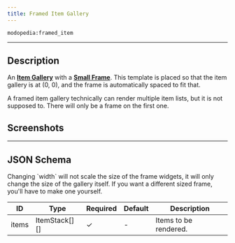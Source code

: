 ```yaml
---
title: Framed Item Gallery
---
```

`modopedia:framed_item`

---

## Description
An **[Item Gallery](../page_components/item-gallery)** with a **[Small Frame](../page_components/small-frame)**. This template is placed so that the item gallery is at (0, 0), and the frame is automatically spaced to fit that.

<Callout variant="warning">
    A framed item gallery technically can render multiple item lists, but it is not supposed to. There will only be a frame on the first one.
</Callout>

## Screenshots
<Asset location="modopedia:templates/framed_item" width={580} height={364} />

---

## JSON Schema

<Callout variant="warning">
    Changing `width` will not scale the size of the frame widgets, it will only change the size of the gallery itself. If you want a different sized frame, you'll have to make one yourself.
</Callout>

| ID    | Type          | Required | Default | Description                      |
|-------|---------------|----------|---------|----------------------------------|
| items | ItemStack[][] | &check;  | -       | Items to be rendered.            |